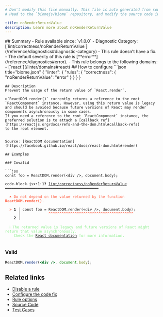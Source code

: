 ```yaml
---
# Don't modify this file manually. This file is auto generated from source, and you will lose your changes next time the website is built.
# Head to the `biomejs/biome` repository, and modify the source code in there.

title: noRenderReturnValue
description: Learn more about noRenderReturnValue
---
```


<Tabs>
<TabItem label="JSX and TSX" icon="seti:javascript">
## Summary
- Rule available since: `v1.0.0`
- Diagnostic Category: [`lint/correctness/noRenderReturnValue`](/reference/diagnostics#diagnostic-category)
- This rule doesn't have a fix.
- The default severity of this rule is [**error**](/reference/diagnostics#error).
- This rule belongs to the following domains:
  - [`react`](/linter/domains#react)
## How to configure
```json title="biome.json"
{
	"linter": {
		"rules": {
			"correctness": {
				"noRenderReturnValue": "error"
			}
		}
	}
}

```
## Description
Prevent the usage of the return value of `React.render`.

>`ReactDOM.render()` currently returns a reference to the root `ReactComponent` instance. However, using this return value is legacy
and should be avoided because future versions of React may render components asynchronously in some cases.
If you need a reference to the root `ReactComponent` instance, the preferred solution is to attach a [callback ref](https://reactjs.org/docs/refs-and-the-dom.html#callback-refs)
to the root element.


Source: [ReactDOM documentation](https://facebook.github.io/react/docs/react-dom.html#render)

## Examples

### Invalid

```jsx
const foo = ReactDOM.render(<div />, document.body);
```

<pre class="language-text"><code class="language-text">code-block.jsx:1:13 <a href="https://biomejs.dev/linter/rules/no-render-return-value">lint/correctness/noRenderReturnValue</a> ━━━━━━━━━━━━━━━━━━━━━━━━━━━━━━━━━━━━━━━━━━━<br /><br />  <strong><span style="color: Tomato;">✖</span></strong> <span style="color: Tomato;">Do not depend on the value returned by the function </span><span style="color: Tomato;"><strong>ReactDOM.render()</strong></span><span style="color: Tomato;">.</span><br />  <br />  <strong><span style="color: Tomato;">&gt;</span></strong> <strong>1 │ </strong>const foo = ReactDOM.render(&lt;div /&gt;, document.body);<br />   <strong>   │ </strong>            <strong><span style="color: Tomato;">^</span></strong><strong><span style="color: Tomato;">^</span></strong><strong><span style="color: Tomato;">^</span></strong><strong><span style="color: Tomato;">^</span></strong><strong><span style="color: Tomato;">^</span></strong><strong><span style="color: Tomato;">^</span></strong><strong><span style="color: Tomato;">^</span></strong><strong><span style="color: Tomato;">^</span></strong><strong><span style="color: Tomato;">^</span></strong><strong><span style="color: Tomato;">^</span></strong><strong><span style="color: Tomato;">^</span></strong><strong><span style="color: Tomato;">^</span></strong><strong><span style="color: Tomato;">^</span></strong><strong><span style="color: Tomato;">^</span></strong><strong><span style="color: Tomato;">^</span></strong><strong><span style="color: Tomato;">^</span></strong><strong><span style="color: Tomato;">^</span></strong><strong><span style="color: Tomato;">^</span></strong><strong><span style="color: Tomato;">^</span></strong><strong><span style="color: Tomato;">^</span></strong><strong><span style="color: Tomato;">^</span></strong><strong><span style="color: Tomato;">^</span></strong><strong><span style="color: Tomato;">^</span></strong><strong><span style="color: Tomato;">^</span></strong><strong><span style="color: Tomato;">^</span></strong><strong><span style="color: Tomato;">^</span></strong><strong><span style="color: Tomato;">^</span></strong><strong><span style="color: Tomato;">^</span></strong><strong><span style="color: Tomato;">^</span></strong><strong><span style="color: Tomato;">^</span></strong><strong><span style="color: Tomato;">^</span></strong><strong><span style="color: Tomato;">^</span></strong><strong><span style="color: Tomato;">^</span></strong><strong><span style="color: Tomato;">^</span></strong><strong><span style="color: Tomato;">^</span></strong><strong><span style="color: Tomato;">^</span></strong><strong><span style="color: Tomato;">^</span></strong><strong><span style="color: Tomato;">^</span></strong><strong><span style="color: Tomato;">^</span></strong><br />    <strong>2 │ </strong><br />  <br />  <strong><span style="color: lightgreen;">ℹ</span></strong> <span style="color: lightgreen;">The returned value is legacy and future versions of React might return that value asynchronously.<br /></span>    <span style="color: lightgreen;">Check the </span><span style="color: lightgreen;"><a href="https://facebook.github.io/react/docs/react-dom.html#render">React documentation</a></span><span style="color: lightgreen;"> for more information.</span><br />  <br /></code></pre>

### Valid

```jsx
ReactDOM.render(<div />, document.body);
```

## Related links

- [Disable a rule](/linter/#disable-a-rule)
- [Configure the code fix](/linter#configure-the-code-fix)
- [Rule options](/linter/#rule-options)
- [Source Code](https://github.com/biomejs/biome/blob/main/crates/biome_js_analyze/src/lint/correctness/no_render_return_value.rs)
- [Test Cases](https://github.com/biomejs/biome/blob/main/crates/biome_js_analyze/tests/specs/correctness/noRenderReturnValue)

</TabItem>
</Tabs>

